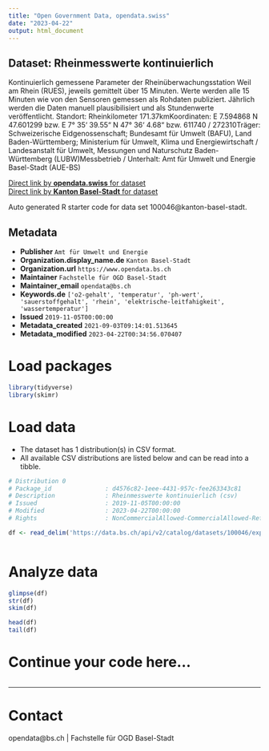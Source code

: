```yaml
---
title: "Open Government Data, opendata.swiss"
date: "2023-04-22"
output: html_document
---
```


## Dataset: Rheinmesswerte kontinuierlich

Kontinuierlich gemessene Parameter der Rheinüberwachungsstation Weil am Rhein (RUES), jeweils gemittelt über 15 Minuten. Werte werden alle 15 Minuten wie von den Sensoren gemessen als Rohdaten publiziert. Jährlich werden die Daten manuell plausibilisiert und als Stundenwerte veröffentlicht. Standort: Rheinkilometer 171.37kmKoordinaten: E 7.594868 N 47.601299 bzw. E 7° 35‘ 39.55“ N 47° 36‘ 4.68“ bzw. 611740 / 272310Träger: Schweizerische Eidgenossenschaft; Bundesamt für Umwelt (BAFU), Land Baden-Württemberg; Ministerium für Umwelt, Klima und Energiewirtschaft / Landesanstalt für Umwelt, Messungen und Naturschutz Baden-Württemberg (LUBW)Messbetrieb / Unterhalt: Amt für Umwelt und Energie Basel-Stadt (AUE-BS)

[Direct link by **opendata.swiss** for dataset](https://opendata.swiss/de/dataset/rheinmesswerte-kontinuierlich1)<br>
[Direct link by **Kanton Basel-Stadt** for dataset](https://data.bs.ch/explore/dataset/100046/)

Auto generated R starter code for data set 100046@kanton-basel-stadt.

## Metadata

- **Publisher** `Amt für Umwelt und Energie`
- **Organization.display_name.de** `Kanton Basel-Stadt`
- **Organization.url** `https://www.opendata.bs.ch`
- **Maintainer** `Fachstelle für OGD Basel-Stadt`
- **Maintainer_email** `opendata@bs.ch`
- **Keywords.de** `['o2-gehalt', 'temperatur', 'ph-wert', 'sauerstoffgehalt', 'rhein', 'elektrische-leitfahigkeit', 'wassertemperatur']`
- **Issued** `2019-11-05T00:00:00`
- **Metadata_created** `2021-09-03T09:14:01.513645`
- **Metadata_modified** `2023-04-22T00:34:56.070407`


# Load packages

```r

library(tidyverse)
library(skimr)

```

# Load data

-   The dataset has 1 distribution(s) in CSV format.
-   All available CSV distributions are listed below and can be read into a tibble.

```r

# Distribution 0
# Package_id               : d4576c82-1eee-4431-957c-fee263343c81
# Description              : Rheinmesswerte kontinuierlich (csv)
# Issued                   : 2019-11-05T00:00:00
# Modified                 : 2023-04-22T00:00:00
# Rights                   : NonCommercialAllowed-CommercialAllowed-ReferenceNotRequired

df <- read_delim('https://data.bs.ch/api/v2/catalog/datasets/100046/exports/csv')



```

# Analyze data

```r

glimpse(df)
str(df)
skim(df)

head(df)
tail(df)

```

# Continue your code here...

```r

```

------------------------------------------------------------------------

# Contact

opendata@bs.ch | Fachstelle für OGD Basel-Stadt
